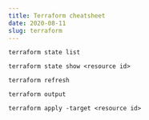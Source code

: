 ```yaml
---
title: Terraform cheatsheet
date: 2020-08-11
slug: terraform
---
```



```
terraform state list
```

```
terraform state show <resource id>
```

```
terraform refresh
```

```
terraform output
```

```
terraform apply -target <resource id>
```
